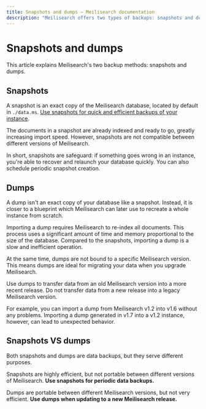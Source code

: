 ```yaml
---
title: Snapshots and dumps — Meilisearch documentation
description: "Meilisearch offers two types of backups: snapshots and dumps. Snapshots are mainly intended as a safeguard, while dumps are useful when migrating Meilisearch."
---
```


# Snapshots and dumps

This article explains Meilisearch's two backup methods: snapshots and dumps.

## Snapshots

A snapshot is an exact copy of the Meilisearch database, located by default in `./data.ms`. [Use snapshots for quick and efficient backups of your instance](/learn/advanced/snapshots).

The documents in a snapshot are already indexed and ready to go, greatly increasing import speed. However, snapshots are not compatible between different versions of Meilisearch.

In short, snapshots are safeguard: if something goes wrong in an instance, you're able to recover and relaunch your database quickly. You can also schedule periodic snapshot creation.

## Dumps

A dump isn't an exact copy of your database like a snapshot. Instead, it is closer to a blueprint which Meilisearch can later use to recreate a whole instance from scratch.

Importing a dump requires Meilisearch to re-index all documents. This process uses a significant amount of time and memory proportional to the size of the database. Compared to the snapshots, importing a dump is a slow and inefficient operation.

At the same time, dumps are not bound to a specific Meilisearch version. This means dumps are ideal for migrating your data when you upgrade Meilisearch.

<Capsule intent="note">
Use dumps to transfer data from an old Meilisearch version into a more recent release. Do not transfer data from a new release into a legacy Meilisearch version.

For example, you can import a dump from Meilisearch v1.2 into v1.6 without any problems. Importing a dump generated in v1.7 into a v1.2 instance, however, can lead to unexpected behavior.
</Capsule>

## Snapshots VS dumps

Both snapshots and dumps are data backups, but they serve different purposes.

Snapshots are highly efficient, but not portable between different versions of Meilisearch. **Use snapshots for periodic data backups.**

Dumps are portable between different Meilisearch versions, but not very efficient. **Use dumps when updating to a new Meilisearch release.**
